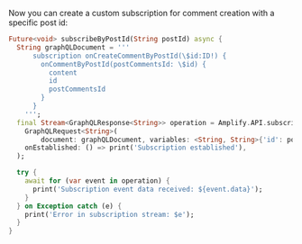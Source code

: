 Now you can create a custom subscription for comment creation with a specific post id:

```dart
Future<void> subscribeByPostId(String postId) async {
  String graphQLDocument = '''
      subscription onCreateCommentByPostId(\$id:ID!) {
        onCommentByPostId(postCommentsId: \$id) {
          content
          id
          postCommentsId
        }
      }
    ''';
  final Stream<GraphQLResponse<String>> operation = Amplify.API.subscribe(
    GraphQLRequest<String>(
        document: graphQLDocument, variables: <String, String>{'id': postId}),
    onEstablished: () => print('Subscription established'),
  );

  try {
    await for (var event in operation) {
      print('Subscription event data received: ${event.data}');
    }
  } on Exception catch (e) {
    print('Error in subscription stream: $e');
  }
}
```